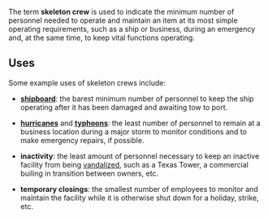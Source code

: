 The term '''skeleton crew''' is used to indicate the minimum number of personnel needed to operate and maintain an item at its most simple operating requirements, such as a ship or business, during an emergency and, at the same time, to keep vital functions operating.

== Uses ==
Some example uses of skeleton crews include:

* '''[[ship]]board''': the barest minimum number of personnel to keep the ship operating after it has been damaged and awaiting tow to port.

* '''[[hurricane]]s''' and '''[[typhoon]]s''': the least number of personnel to remain at a business location during a major storm to monitor conditions and to make emergency repairs, if possible.

* '''inactivity''': the least amount of personnel necessary to keep an inactive facility from being [[vandalize]]d, such as a Texas Tower, a commercial builing in transition between owners, etc.

* '''temporary closings''': the smallest number of employees to monitor and maintain the facility while it is otherwise shut down for a holiday, strike, etc.

{{vocab-stub}}